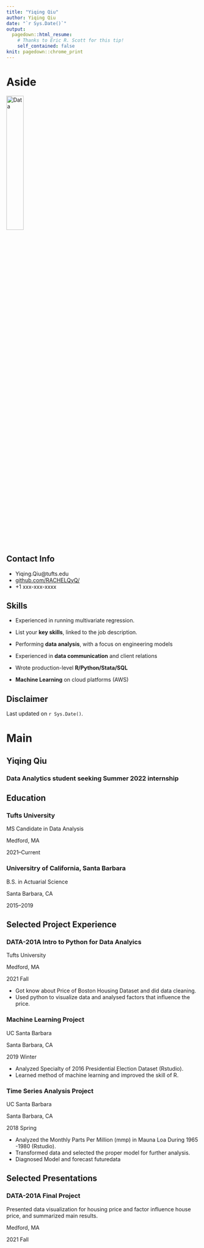 ```yaml
---
title: "Yiqing Qiu"
author: Yiqing Qiu
date: "`r Sys.Date()`"
output:
  pagedown::html_resume:
    # Thanks to Eric R. Scott for this tip! 
    self_contained: false
knit: pagedown::chrome_print
---
```


Aside
================================================================================


![Data](data_icon.png){width=30%}
<!-- ![Data](`r here::here("data_icon.png")`) -->



Contact Info {#contact}
--------------------------------------------------------------------------------

- <i class="fa fa-envelope"></i>Yiqing.Qiu@tufts.edu
- <i class="fa fa-github"></i> [github.com/RACHELQyQ/](https://github.com/RACHELQyQ)
- <i class="fa fa-phone"></i> +1 xxx-xxx-xxxx


Skills {#skills}
--------------------------------------------------------------------------------

- Experienced in running multivariate regression. 

- List your **key skills**, linked to the job description.

- Performing **data analysis**, with a focus on engineering models

- Experienced in **data communication** and client relations

- Wrote production-level **R/Python/Stata/SQL** 

- **Machine Learning** on cloud platforms (AWS)




Disclaimer {#disclaimer}
--------------------------------------------------------------------------------

<!--This resume was made with the R package [**pagedown**](https://github.com/rstudio/pagedown).-->

Last updated on `r Sys.Date()`.



Main
================================================================================

Yiqing Qiu {#title}
--------------------------------------------------------------------------------

### Data Analytics student seeking Summer 2022 internship


Education {data-icon=graduation-cap data-concise=true}
--------------------------------------------------------------------------------

### Tufts University

MS Candidate in Data Analysis

Medford, MA

2021--Current


### Universitry of California, Santa Barbara

B.S. in Actuarial Science

Santa Barbara, CA

2015--2019



Selected Project Experience {data-icon=chalkboard-teacher}
--------------------------------------------------------------------------------

### DATA-201A Intro to Python for Data Analyics 

Tufts University

Medford, MA

2021 Fall

<!--::: concise-->
- Got know about Price of Boston Housing Dataset and did data cleaning.
- Used python to visualize data and analysed factors that influence the price.
<!--:::-->



### Machine Learning Project

UC Santa Barbara

Santa Barbara, CA

2019 Winter

- Analyzed Specialty of 2016 Presidential Election Dataset (Rstudio).
- Learned method of machine learning and improved the skill of R.



### Time Series Analysis Project

UC Santa Barbara

Santa Barbara, CA

2018 Spring

- Analyzed the Monthly Parts Per Million (mmp) in Mauna Loa During 1965 -1980 (Rstudio).
- Transformed data and selected the proper model for further analysis.
- Diagnosed Model and forecast futuredata 



Selected Presentations {data-icon=comment-alt}
--------------------------------------------------------------------------------
### DATA-201A Final Project
Presented data visualization for housing price and factor influence house price, and summarized main results. 

Medford, MA

2021 Fall


